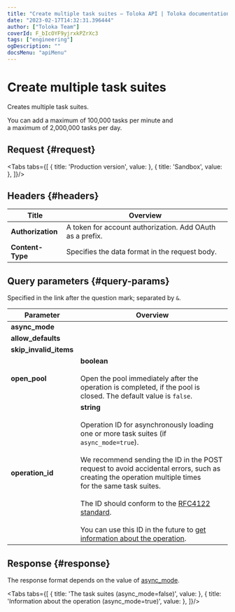 ```yaml
---
title: "Create multiple task suites — Toloka API | Toloka documentation"
date: "2023-02-17T14:32:31.396444"
author: ["Toloka Team"]
coverId: F_bIcOYF9yjrxkPZrXc3
tags: ["engineering"]
ogDescription: ""
docsMenu: "apiMenu"
---
```



# Create multiple task suites

<Announce/>

Creates multiple task suites.

<Note mode="restriction" title="Restriction">

You can add a maximum of 100,000 tasks per minute and a maximum of 2,000,000 tasks per day.

</Note>

## Request {#request}

<Tabs tabs={[
  { title: 'Production version', value: <CreateTaskSuiteBatchList1/> },
  { title: 'Sandbox', value: <CreateTaskSuiteBatchList2/> },
]}/>

## Headers {#headers}

Title | Overview
----- | -----
**Authorization** | A token for account authorization. Add OAuth as a prefix. ||
**Content-Type** | Specifies the data format in the request body.

## Query parameters {#query-params}

Specified in the link after the question mark; separated by `&`.

Parameter | Overview
----- | -----
**async_mode** | <CreateTaskSuiteBatchTable1/>
**allow_defaults** | <CreateTaskSuiteBatchTable2/>
**skip_invalid_items** | <CreateTaskSuiteBatchTable3/>
**open_pool** | **boolean**<br/><br/>Open the pool immediately after the operation is completed, if the pool is closed. The default value is `false`.
**operation_id** | **string**<br/><br/>Operation ID for asynchronously loading one or more task suites (if `async_mode=true`).<br/><br/>We recommend sending the ID in the POST request to avoid accidental errors, such as creating the operation multiple times for the same task suites.<br/><br/>The ID should conform to the [RFC4122 standard](https://tools.ietf.org/html/rfc4122).<br/><br/>You can use this ID in the future to [get information about the operation](/docs/api/operations).

## Response {#response}

The response format depends on the value of [async_mode](#async_mode).

<Tabs tabs={[
  { title: 'The task suites (async_mode=false)', value: <CreateTaskSuiteBatchList3/> },
  { title: 'Information about the operation (async_mode=true)', value: <CreateTaskSuiteBatchList4/> },
]}/>

<ContactGuideSupport/>
